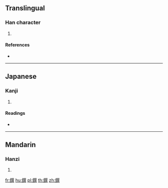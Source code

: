 {{character info/new}}
==Translingual==

===Han character===
{{Han char|rn=167|rad=金|as=12|sn=20|four=87181|canj=CRUC}}

# {{defn|Han|sort=金12}}

====References====
* {{Han ref|kx=1321.380|dkj=40876|dj=1821.310|hdz=64260.030|uh=9409|ud=37897|bh=F4FB|bd=62715}}

----

==Japanese==

===Kanji===
{{ja-kanji|grade=|rs=金12}}

# {{defn|lang=ja|sort=金12}}

====Readings====
* {{ja-readings|on=[[せん]] (sen), [[てん]] (ten)|kun=|nanori=}}

----

==Mandarin==

===Hanzi===
{{cmn-hanzi|pin=[[quān]] ([[quan1]])|wg=ch'üan<sup>1</sup>}}

# {{defn|lang=cmn|sort=金12}}

[[fr:鐉]]
[[hu:鐉]]
[[pl:鐉]]
[[th:鐉]]
[[zh:鐉]]